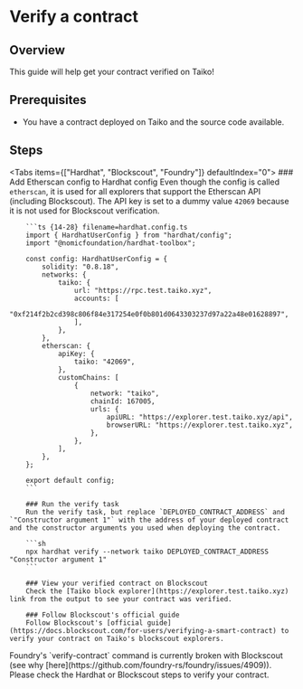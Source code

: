 
# Verify a contract

## Overview

This guide will help get your contract verified on Taiko!

## Prerequisites

- You have a contract deployed on Taiko and the source code available.

## Steps

<Tabs items={["Hardhat", "Blockscout", "Foundry"]} defaultIndex="0">
  <Tab>
   <Steps>
        ### Add Etherscan config to Hardhat config
        <Callout type="info">
            Even though the config is called `etherscan`, it is used for all explorers that support the Etherscan API (including Blockscout). The API key is set to a dummy value `42069` because it is not used for Blockscout verification.
        </Callout>

        ```ts {14-28} filename=hardhat.config.ts
        import { HardhatUserConfig } from "hardhat/config";
        import "@nomicfoundation/hardhat-toolbox";

        const config: HardhatUserConfig = {
            solidity: "0.8.18",
            networks: {
                taiko: {
                    url: "https://rpc.test.taiko.xyz",
                    accounts: [
                        "0xf214f2b2cd398c806f84e317254e0f0b801d0643303237d97a22a48e01628897",
                    ],
                },
            },
            etherscan: {
                apiKey: {
                    taiko: "42069",
                },
                customChains: [
                    {
                        network: "taiko",
                        chainId: 167005,
                        urls: {
                            apiURL: "https://explorer.test.taiko.xyz/api",
                            browserURL: "https://explorer.test.taiko.xyz",
                        },
                    },
                ],
            },
        };

        export default config;
        ```

        ### Run the verify task
        Run the verify task, but replace `DEPLOYED_CONTRACT_ADDRESS` and `"Constructor argument 1"` with the address of your deployed contract and the constructor arguments you used when deploying the contract.

        ```sh
        npx hardhat verify --network taiko DEPLOYED_CONTRACT_ADDRESS "Constructor argument 1"
        ```

        ### View your verified contract on Blockscout
        Check the [Taiko block explorer](https://explorer.test.taiko.xyz) link from the output to see your contract was verified.

        ### Follow Blockscout's official guide
        Follow Blockscout's [official guide](https://docs.blockscout.com/for-users/verifying-a-smart-contract) to verify your contract on Taiko's blockscout explorers.
   </Steps>
  </Tab>
  <Tab>
    <Callout type="warning">
    Foundry's `verify-contract` command is currently broken with Blockscout (see why [here](https://github.com/foundry-rs/foundry/issues/4909)). Please check the Hardhat or Blockscout steps to verify your contract.
    </Callout>
  </Tab>
</Tabs>
